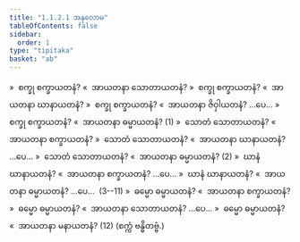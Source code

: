 ```yaml
---
title: "1.1.2.1 အနုလောမ"
tableOfContents: false
sidebar:
  order: 1
type: "tipitaka"
basket: "ab"
---
```



<DynamicBreadcrumb />

<Division number="4">

<Paragraph number="51">
»  စက္ခု စက္ခာယတနံ?
</Paragraph>

<Paragraph number="52">
«  အာယတနာ သောတာယတနံ?
</Paragraph>

<Paragraph number="53">
»  စက္ခု စက္ခာယတနံ?
</Paragraph>

<Paragraph number="54">
«  အာယတနာ ဃာနာယတနံ?
</Paragraph>

<Paragraph number="55">
»  စက္ခု စက္ခာယတနံ?
</Paragraph>

<Paragraph number="56">
«  အာယတနာ ဇိဝှါယတနံ? …ပေ…
</Paragraph>

<Paragraph number="57">
»  စက္ခု စက္ခာယတနံ?
</Paragraph>

<Paragraph number="58">
«  အာယတနာ ဓမ္မာယတနံ? (1)
</Paragraph>

<Paragraph number="59">
»  သောတံ သောတာယတနံ?
</Paragraph>

<Paragraph number="60">
«  အာယတနာ စက္ခာယတနံ?
</Paragraph>

<Paragraph number="61">
»  သောတံ သောတာယတနံ?
</Paragraph>

<Paragraph number="62">
«  အာယတနာ ဃာနာယတနံ? …ပေ…
</Paragraph>

<Paragraph number="63">
»  သောတံ သောတာယတနံ?
</Paragraph>

<Paragraph number="64">
«  အာယတနာ ဓမ္မာယတနံ? (2)
</Paragraph>

<Paragraph number="65">
»  ဃာနံ ဃာနာယတနံ?
</Paragraph>

<Paragraph number="66">
«  အာယတနာ စက္ခာယတနံ? …ပေ…
</Paragraph>

<Paragraph number="67">
»  ဃာနံ ဃာနာယတနံ?
</Paragraph>

<Paragraph number="68">
«  အာယတနာ ဓမ္မာယတနံ? …ပေ…  (3--11)
</Paragraph>

<Paragraph number="69">
»  ဓမ္မော ဓမ္မာယတနံ?
</Paragraph>

<Paragraph number="70">
«  အာယတနာ စက္ခာယတနံ?
</Paragraph>

<Paragraph number="71">
»  ဓမ္မော ဓမ္မာယတနံ?
</Paragraph>

<Paragraph number="72">
«  အာယတနာ သောတာယတနံ? …ပေ…
</Paragraph>

<Paragraph number="73">
»  ဓမ္မော ဓမ္မာယတနံ?
</Paragraph>

<Paragraph number="74">
«  အာယတနာ မနာယတနံ? (12)

</Paragraph>
</Division>

<Paragraph number="75" type="center">
(စက္ကံ ဗန္ဓိတဗ္ဗံ.)
</Paragraph>